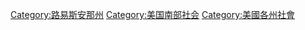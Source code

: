[[Category:路易斯安那州|Category:路易斯安那州]]
[[Category:美国南部社会|Category:美国南部社会]]
[[Category:美國各州社會|Category:美國各州社會]]